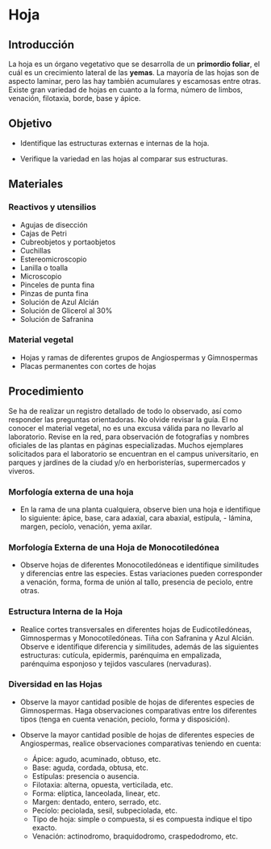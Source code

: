 # Hoja

## Introducción

La hoja es un órgano vegetativo que se desarrolla de un **primordio foliar**, el cuál es un crecimiento lateral de las **yemas**. La mayoría de las hojas son de aspecto laminar, pero las hay también acumulares y escamosas entre otras. Existe gran variedad de hojas en cuanto a la forma, número de limbos, venación, filotaxia, borde, base y ápice.

## Objetivo

-   Identifique las estructuras externas e internas de la hoja.

-   Verifique la variedad en las hojas al comparar sus estructuras.

## Materiales

### Reactivos y utensilios

-   Agujas de disección
-   Cajas de Petri
-   Cubreobjetos y portaobjetos
-   Cuchillas
-   Estereomicroscopio
-   Lanilla o toalla
-   Microscopio
-   Pinceles de punta fina
-   Pinzas de punta fina
-   Solución de Azul Alcián
-   Solución de Glicerol al 30%
-   Solución de Safranina

### Material vegetal

-   Hojas y ramas de diferentes grupos de Angiospermas y Gimnospermas
-   Placas permanentes con cortes de hojas

## Procedimiento

Se ha de realizar un registro detallado de todo lo observado, así como responder las preguntas orientadoras. No olvide revisar la guía. El no conocer el material vegetal, no es una excusa válida para no llevarlo al laboratorio. Revise en la red, para observación de fotografías y nombres oficiales de las plantas en páginas especializadas. Muchos ejemplares solicitados para el laboratorio se encuentran en el campus universitario, en parques y jardines de la ciudad y/o en herboristerías, supermercados y viveros.

### Morfología externa de una hoja

-   En la rama de una planta cualquiera, observe bien una hoja e identifique lo siguiente: ápice, base, cara adaxial, cara abaxial, estípula, -   lámina, margen, pecíolo, venación, yema axilar.

### Morfología Externa de una Hoja de Monocotiledónea

-   Observe hojas de diferentes Monocotiledóneas e identifique similitudes y diferencias entre las especies. Estas variaciones pueden corresponder a venación, forma, forma de unión al tallo, presencia de peciolo, entre otras.

### Estructura Interna de la Hoja

-   Realice cortes transversales en diferentes hojas de Eudicotiledóneas, Gimnospermas y Monocotiledóneas. Tiña con Safranina y Azul Alcián. Observe e identifique diferencia y similitudes, además de las siguientes estructuras: cutícula, epidermis, parénquima en empalizada, parénquima esponjoso y tejidos vasculares (nervaduras).

### Diversidad en las Hojas

-   Observe la mayor cantidad posible de hojas de diferentes especies de Gimnospermas. Haga observaciones comparativas entre los diferentes tipos (tenga en cuenta venación, peciolo, forma y disposición).

-   Observe la mayor cantidad posible de hojas de diferentes especies de Angiospermas, realice observaciones comparativas teniendo en cuenta:
    -   Ápice: agudo, acuminado, obtuso, etc.
    -   Base: aguda, cordada, obtusa, etc.
    -   Estípulas: presencia o ausencia.
    -   Filotaxia: alterna, opuesta, verticilada, etc.
    -   Forma: elíptica, lanceolada, linear, etc.
    -   Margen: dentado, entero, serrado, etc.
    -   Pecíolo: peciolada, sesil, subpeciolada, etc.
    -   Tipo de hoja: simple o compuesta, si es compuesta indique el tipo exacto.
    -   Venación: actinodromo, braquidodromo, craspedodromo, etc.
